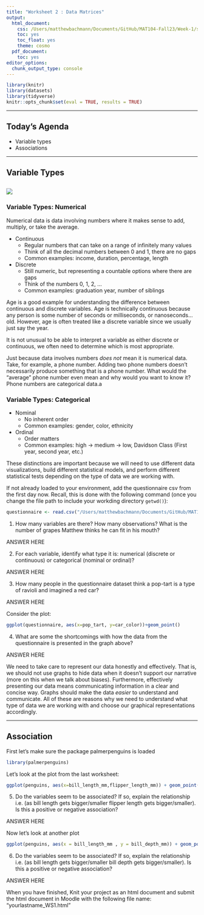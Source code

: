 ```yaml
---
title: "Worksheet 2 : Data Matrices"
output:
  html_document:
    css: /Users/matthewbachmann/Documents/GitHub/MAT104-Fall23/Week-1/style.css
    toc: yes
    toc_float: yes
    theme: cosmo
  pdf_document:
    toc: yes
editor_options:
  chunk_output_type: console
---
```





```r
library(knitr)
library(datasets)
library(tidyverse)
knitr::opts_chunk$set(eval = TRUE, results = TRUE)
```

---

## Today's Agenda
- Variable types
- Associations

---

## Variable Types

![](/Users/matthewbachmann/Documents/GitHub/MAT104-Fall23/Week-1/variables.png)
---

### Variable Types: Numerical
Numerical data is data involving numbers where it makes sense to add, multiply, or take the average.

- Continuous
  + Regular numbers that can take on a range of infinitely many values
  + Think of all the decimal numbers between $0$ and $1$, there are no gaps
  + Common examples: income, duration, percentage, length

- Discrete
  + Still numeric, but representing a countable options where there are gaps
  + Think of the numbers $0$, $1$, $2$, ...
  + Common examples: graduation year, number of siblings
  
Age is a good example for understanding the difference between continuous and discrete variables. Age is technically continuous because any person is some number of seconds or milliseconds, or nanoseconds... old. However, age is often treated like a discrete variable since we usually just say the year. 
  
It is not unusual to be able to interpret a variable as either discrete or continuous, we often need to determine which is most appropriate.

Just because data involves numbers *does not* mean it is numerical data. Take, for example, a phone number. Adding two phone numbers doesn't necessarily produce something that is a phone number. What would the "average" phone number even mean and why would you want to know it? Phone numbers are categorical data.a

### Variable Types: Categorical

- Nominal
  + No inherent order
  + Common examples: gender, color, ethnicity
  
- Ordinal
  + Order matters
  + Common examples: high -> medium -> low, Davidson Class (First year, second year, etc.)

These distinctions are important because we will need to use different data visualizations, build different statistical models, and perform different statistical tests depending on the type of data we are working with.

If not already loaded to your environment, add the questionnaire csv from the first day now. Recall, this is done with the following command (once you change the file path to include your workding directory <code>getwd()</code>):

```r
questionnaire <- read.csv("/Users/matthewbachmann/Documents/GitHub/MAT104-Fall23/Week-1/questionnaire_104.csv")
```

1. How many variables are there? How many observations? What is the number of grapes Matthew thinks he can fit in his mouth?

<div>
:::{#answer}

ANSWER HERE

:::
</div>

2. For each variable, identify what type it is: numerical (discrete or continuous) or categorical (nominal or ordinal)?

<div>
:::{#answer}

ANSWER HERE

:::
</div>

3. How many people in the questionnaire dataset think a pop-tart is a type of ravioli and imagined a red car?

<div>
:::{#answer}

ANSWER HERE

:::
</div>

Consider the plot:

```r
ggplot(questionnaire, aes(x=pop_tart, y=car_color))+geom_point()
```

4. What are some the shortcomings with how the data from the questionnaire is presented in the graph above?

<div>
:::{#answer}

ANSWER HERE

:::
</div>

We need to take care to represent our data honestly and effectively. That is, we should not use graphs to hide data when it doesn't support our narrative (more on this when we talk about biases). Furthermore, effectively presenting our data means communicating information in a clear and concise way. Graphs should make the data *easier* to understand and communicate. All of these are reasons why we need to understand what type of data we are working with and choose our graphical representations accordingly.
  
---

## Association

First let's make sure the package palmerpenguins is loaded
```r
library(palmerpenguins)
```

Let's look at the plot from the last worksheet:

```r
ggplot(penguins, aes(x=bill_length_mm,flipper_length_mm)) + geom_point()
```

5. Do the variables seem to be associated? If so, explain the relationship i.e. (as bill length gets bigger/smaller flipper length gets bigger/smaller). Is this a positive or negative association?

<div>
:::{#answer}

ANSWER HERE

:::
</div>

Now let's look at another plot
```r
ggplot(penguins, aes(x = bill_length_mm , y = bill_depth_mm)) + geom_point()
```

6. Do the variables seem to be associated? If so, explain the relationship i.e. (as bill length gets bigger/smaller bill depth gets bigger/smaller). Is this a positive or negative association?

<div>
:::{#answer}

ANSWER HERE

:::
</div>

When you have finished, Knit your project as an html document and submit the html document in Moodle with the following file name: "yourlastname_WS1.html"








